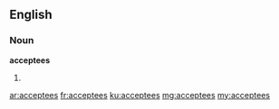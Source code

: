 ==English==

===Noun===
'''acceptees'''
# {{plural of|acceptee}}

[[ar:acceptees]]
[[fr:acceptees]]
[[ku:acceptees]]
[[mg:acceptees]]
[[my:acceptees]]